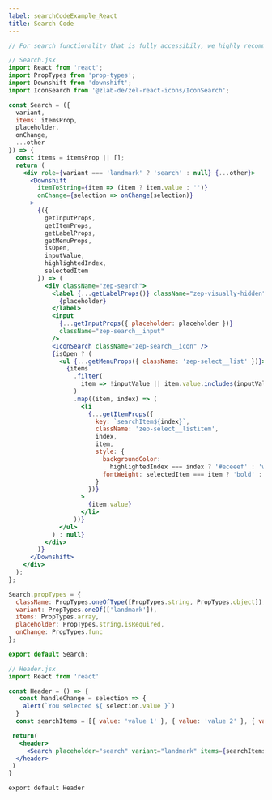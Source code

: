 ```yaml
---
label: searchCodeExample_React
title: Search Code
---
```


```jsx
// For search functionality that is fully accessibily, we highly recommend the use of downshift

// Search.jsx
import React from 'react';
import PropTypes from 'prop-types';
import Downshift from 'downshift';
import IconSearch from '@zlab-de/zel-react-icons/IconSearch';

const Search = ({
  variant,
  items: itemsProp,
  placeholder,
  onChange,
  ...other
}) => {
  const items = itemsProp || [];
  return (
    <div role={variant === 'landmark' ? 'search' : null} {...other}>
      <Downshift
        itemToString={item => (item ? item.value : '')}
        onChange={selection => onChange(selection)}
      >
        {({
          getInputProps,
          getItemProps,
          getLabelProps,
          getMenuProps,
          isOpen,
          inputValue,
          highlightedIndex,
          selectedItem
        }) => (
          <div className="zep-search">
            <label {...getLabelProps()} className="zep-visually-hidden">
              {placeholder}
            </label>
            <input
              {...getInputProps({ placeholder: placeholder })}
              className="zep-search__input"
            />
            <IconSearch className="zep-search__icon" />
            {isOpen ? (
              <ul {...getMenuProps({ className: 'zep-select__list' })}>
                {items
                  .filter(
                    item => !inputValue || item.value.includes(inputValue)
                  )
                  .map((item, index) => (
                    <li
                      {...getItemProps({
                        key: `searchItem${index}`,
                        className: 'zep-select__listitem',
                        index,
                        item,
                        style: {
                          backgroundColor:
                            highlightedIndex === index ? '#eceeef' : 'white',
                          fontWeight: selectedItem === item ? 'bold' : 'normal'
                        }
                      })}
                    >
                      {item.value}
                    </li>
                  ))}
              </ul>
            ) : null}
          </div>
        )}
      </Downshift>
    </div>
  );
};

Search.propTypes = {
  className: PropTypes.oneOfType([PropTypes.string, PropTypes.object]),
  variant: PropTypes.oneOf(['landmark']),
  items: PropTypes.array,
  placeholder: PropTypes.string.isRequired,
  onChange: PropTypes.func
};

export default Search;

// Header.jsx
import React from 'react'

const Header = () => {
   const handleChange = selection => {
    alert(`You selected ${ selection.value }`)
  }
  const searchItems = [{ value: 'value 1' }, { value: 'value 2' }, { value: 'value 3' }]

 return(
   <header>
     <Search placeholder="search" variant="landmark" items={searchItems} onChange={handleChange}>
  </header>
 )
}

export default Header
```
